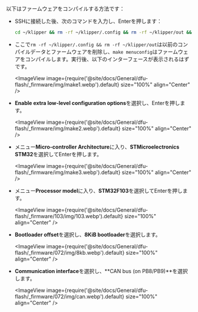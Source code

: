 以下はファームウェアをコンパイルする方法です：

* SSHに接続した後、次のコマンドを入力し、Enterを押します：

    ```bash
    cd ~/klipper && rm -rf ~/klipper/.config && rm -rf ~/klipper/out && make menuconfig
    ```

* ここで`rm -rf ~/klipper/.config && rm -rf ~/klipper/out`は以前のコンパイルデータとファームウェアを削除し、`make menuconfig`はファームウェアをコンパイルします。実行後、以下のインターフェースが表示されるはずです。

    <ImageView image={require('@site/docs/General/dfu-flash/_firmware/img/make1.webp').default} size="100%" align="Center" />

* **Enable extra low-level configuration options**を選択し、Enterを押します。

    <ImageView image={require('@site/docs/General/dfu-flash/_firmware/img/make2.webp').default} size="100%" align="Center" />

* メニュー**Micro-controller Architecture**に入り、**STMicroelectronics STM32**を選択してEnterを押します。

    <ImageView image={require('@site/docs/General/dfu-flash/_firmware/img/make3.webp').default} size="100%" align="Center" />

* メニュー**Processor model**に入り、**STM32F103**を選択してEnterを押します。

    <ImageView image={require('@site/docs/General/dfu-flash/_firmware/103/img/103.webp').default} size="100%" align="Center" />

* **Bootloader offset**を選択し、**8KiB bootloader**を選択します。

    <ImageView image={require('@site/docs/General/dfu-flash/_firmware/072/img/8kb.webp').default} size="100%" align="Center" />

* **Communication interface**を選択し、**CAN bus (on PB8/PB9)**を選択します。

    <ImageView image={require('@site/docs/General/dfu-flash/_firmware/072/img/can.webp').default} size="100%" align="Center" />